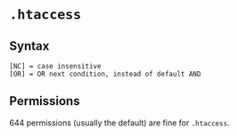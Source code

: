 # `.htaccess`

## Syntax

```.htaccess
[NC] = case insensitive
[OR] = OR next condition, instead of default AND
```

## Permissions

644 permissions (usually the default) are fine for `.htaccess`.
